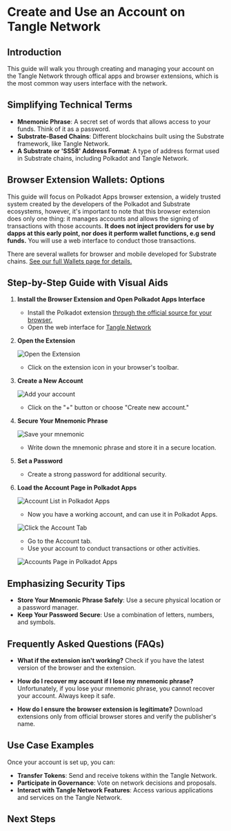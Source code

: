 
# Create and Use an Account on Tangle Network

## Introduction

This guide will walk you through creating and managing your account on the Tangle Network through offical apps and browser extensions, which is the most common way users interface with the network.

## Simplifying Technical Terms

- **Mnemonic Phrase**: A secret set of words that allows access to your funds. Think of it as a password.
- **Substrate-Based Chains**: Different blockchains built using the Substrate framework, like Tangle Network.
- **A Substrate or 'SS58' Address Format**: A type of address format used in Substrate chains, including Polkadot and Tangle Network.

## Browser Extension Wallets: Options

This guide will focus on Polkadot Apps browser extension, a widely trusted system created by the developers of the Polkadot and Substrate ecosystems, however, it's important to note that this browser extension does only one thing: it manages accounts and allows the signing of transactions with those accounts. **It does not inject providers for use by dapps at this early point, nor does it perform wallet functions, e.g send funds.** You will use a web interface to conduct those transactions.

There are several wallets for browser and mobile developed for Substrate chains. [See our full Wallets page for details.](/wallets.mdx)

## Step-by-Step Guide with Visual Aids

1. **Install the Browser Extension and Open Polkadot Apps Interface**

   - Install the Polkadot extension [through the official source for your browser.](https://polkadot.js.org/extension/)
   - Open the web interface for [Tangle Network](https://polkadot.js.org/apps/?rpc=wss%3A%2F%2Ftestnet-rpc.tangle.tools#/explorer)

2. **Open the Extension**

   ![Open the Extension](../../../images/use/post-install.png)

   - Click on the extension icon in your browser's toolbar.

3. **Create a New Account**

   ![Add your account](../../../images/use/add-account.png)

   - Click on the "+" button or choose "Create new account."

4. **Secure Your Mnemonic Phrase**

   ![Save your mnemonic](../../../images/use/mnemonic.png)

   - Write down the mnemonic phrase and store it in a secure location.

5. **Set a Password**

   - Create a strong password for additional security.

6. **Load the Account Page in Polkadot Apps**

   ![Account List in Polkadot Apps](../../../images/use/account-app-list.png)

   - Now you have a working account, and can use it in Polkadot Apps.

   ![Click the Account Tab](../../../images/use/account-tab.png)

   - Go to the Account tab.
   - Use your account to conduct transactions or other activities.

   ![Accounts Page in Polkadot Apps](../../../images/use/account-tab-in-page.png)

## Emphasizing Security Tips

- **Store Your Mnemonic Phrase Safely**: Use a secure physical location or a password manager.
- **Keep Your Password Secure**: Use a combination of letters, numbers, and symbols.

## Frequently Asked Questions (FAQs)

- **What if the extension isn't working?**
  Check if you have the latest version of the browser and the extension.

- **How do I recover my account if I lose my mnemonic phrase?**
  Unfortunately, if you lose your mnemonic phrase, you cannot recover your account. Always keep it safe.

- **How do I ensure the browser extension is legitimate?**
  Download extensions only from official browser stores and verify the publisher's name.

## Use Case Examples

Once your account is set up, you can:

- **Transfer Tokens**: Send and receive tokens within the Tangle Network.
- **Participate in Governance**: Vote on network decisions and proposals.
- **Interact with Tangle Network Features**: Access various applications and services on the Tangle Network.

## Next Steps

<CommonActions />
